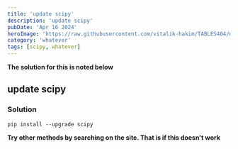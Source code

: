 ```yaml
---
title: 'update scipy'
description: 'update scipy'
pubDate: 'Apr 16 2024'
heroImage: 'https://raw.githubusercontent.com/vitalik-hakim/TABLES404/main/error_b/misc.png'
category: 'whatever'
tags: [scipy, whatever]
---
```


**The solution for this is noted below**

## update scipy

### Solution

```whatever
pip install --upgrade scipy
```

**Try other methods by searching on the site. That is if this doesn't work**
